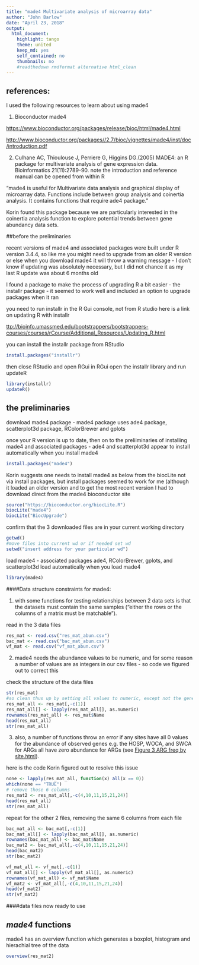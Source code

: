 ```yaml
---
title: "made4 Multivariate analysis of microarray data"
author: "John Barlow"
date: "April 23, 2018"
output: 
  html_document:
    highlight: tango
    theme: united
    keep_md: yes
    self_contained: no
    thumbnails: no
    #readthedown rmdformat alternative html_clean
---
```

## references: 

I used the following resources to learn about using made4

1. Bioconductor made4 

[https://www.bioconductor.org/packages/release/bioc/html/made4.html](https://www.bioconductor.org/packages/release/bioc/html/made4.html)

[http://www.bioconductor.org/packages//2.7/bioc/vignettes/made4/inst/doc/introduction.pdf](http://www.bioconductor.org/packages//2.7/bioc/vignettes/made4/inst/doc/introduction.pdf)

2. Culhane AC, Thioulouse J, Perriere G, Higgins DG.(2005) MADE4: an R package for multivariate analysis of gene expression data. Bioinformatics 21(11):2789-90.
note the introduction and reference manual can be opened from within R 

"made4 is useful for Multivariate data analysis and graphical display of microarray data. Functions include between group analysis and coinertia analysis. It contains functions that require ade4 package."

Korin found this package because we are particularly interested in the coinertia analysis function to explore potential trends between gene abundancy data sets.

##before the preliminaries

recent versions of made4 and associated packages were built under R version 3.4.4, so like me you might need to upgrade from an older R version or else when you download made4 it will throw a warning message - I don't know if updating was absolutely necessary, but I did not chance it as my last R update was about 6 months old

I found a package to make the process of upgrading R a bit easier - the installr package - it seemed to work well and included an option to upgrade packages when it ran

you need to run installr in the R Gui console, not from R studio
here is a link on updating R with installr

[ttp://bioinfo.umassmed.edu/bootstrappers/bootstrappers-courses/courses/rCourse/Additional_Resources/Updating_R.html](http://bioinfo.umassmed.edu/bootstrappers/bootstrappers-courses/courses/rCourse/Additional_Resources/Updating_R.html)

you can install the installr package from RStudio
```r
install.packages("installr")
```
then close RStudio and open RGui
in RGui open the installr library and run updateR
```r
library(installr)
updateR()
```

## the preliminaries

download made4 package - made4 package uses ade4 package, scatterplot3d package, RColorBrewer and gplots

once your R version is up to date, then on to the preliiminaries of installing made4 and associated packages - ade4 and scatterplot3d appear to install automatically when you install made4
```r
install.packages("made4")
```

Korin suggests one needs to install made4 as below from the biocLite not via install packages, but install packages seemed to work for me (although it loaded an older version and to get the most recent version I had to download direct from the made4 bioconductor site
```r
source("https://bioconductor.org/biocLite.R")
biocLite("made4")
biocLite("BiocUpgrade")
```
confirm that the 3 downloaded files are in your current working directory
```r
getwd()
#move files into current wd or if needed set wd
setwd("insert address for your particular wd")
```
load made4 -  associated packages ade4, RColorBrewer, gplots, and scatterplot3d load automatically when you load made4
```r
library(made4)
```

####Data structure constraints for made4:

1. with some functions for testing relationships between 2 data sets is that the datasets must contain the same samples ("either the rows or the columns of a matrix must be matchable"). 

read in the 3 data files
```r
res_mat <- read.csv("res_mat_abun.csv")
bac_mat <- read.csv("bac_mat_abun.csv")
vf_mat <- read.csv("vf_mat_abun.csv")
```

2. made4 needs the abundance values to be numeric, and for some reason a number of values are as integers in our csv files - so code we figured out to correct this

check the structure of the data files
```r
str(res_mat)
#so clean thus up by setting all values to numeric, except not the gene names
res_mat_all <- res_mat[,-c(1)]
res_mat_all[] <- lapply(res_mat_all[], as.numeric)
rownames(res_mat_all) <- res_mat$Name
head(res_mat_all)
str(res_mat_all)
```

3. also, a number of functions throw an error if any sites have all 0 values for the abundance of observed genes e.g. the HOSP, WOCA, and SWCA for ARGs all have zero abundance for ARGs (see [Figure 3 ARG freq by site.html](fig3_arg_freq_by_site.html)).

here is the code Korin figured out to resolve this issue
```r
none <- lapply(res_mat_all, function(x) all(x == 0))
which(none == "TRUE")
# remove those 6 columns
res_mat2 <- res_mat_all[,-c(4,10,11,15,21,24)]
head(res_mat_all)
str(res_mat_all)
```

repeat for the other 2 files, removing the same 6 columns from each file
```r
bac_mat_all <- bac_mat[,-c(1)]
bac_mat_all[] <- lapply(bac_mat_all[], as.numeric)
rownames(bac_mat_all) <- bac_mat$Name
bac_mat2 <- bac_mat_all[,-c(4,10,11,15,21,24)]
head(bac_mat2)
str(bac_mat2)

vf_mat_all <- vf_mat[,-c(1)]
vf_mat_all[] <- lapply(vf_mat_all[], as.numeric)
rownames(vf_mat_all) <- vf_mat$Name
vf_mat2 <- vf_mat_all[,-c(4,10,11,15,21,24)]
head(vf_mat2)
str(vf_mat2)
```

####data files now ready to use

## _made4_ functions

made4 has an overview function which generates a boxplot, histogram and hierachial tree of the data 
```r
overview(res_mat2)
```


